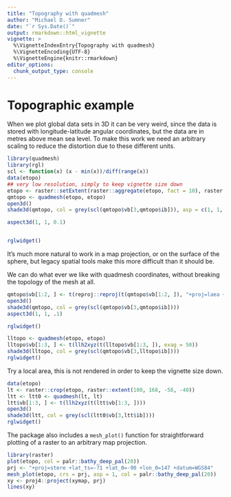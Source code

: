 ---
title: "Topography with quadmesh"
author: "Michael D. Sumner"
date: "`r Sys.Date()`"
output: rmarkdown::html_vignette
vignette: >
  %\VignetteIndexEntry{Topography with quadmesh}
  %\VignetteEncoding{UTF-8}
  %\VignetteEngine{knitr::rmarkdown}
editor_options: 
  chunk_output_type: console
---

# Topographic example

When we plot global data sets in 3D it can be very weird, since the data is stored with longitude-latitude angular coordinates, but the data are in metres above mean sea level. To make this work we need an arbitrary scaling to reduce the distortion due to these different units. 

```{r}
library(quadmesh)
library(rgl)
scl <- function(x) (x - min(x))/diff(range(x))
data(etopo)
## very low resolution, simply to keep vignette size down
etopo <- raster::setExtent(raster::aggregate(etopo, fact = 10), raster::extent(etopo))
qmtopo <- quadmesh(etopo, etopo)
open3d()
shade3d(qmtopo, col = grey(scl(qmtopo$vb[3,qmtopo$ib])), asp = c(1, 1, 0.0001))

aspect3d(1, 1, 0.1)


rglwidget()
```

It's much more natural to work in a map projection, or on the surface of the sphere, but legacy spatial tools make this more difficult than it should be. 

We can do what ever we like with quadmesh coordinates, without breaking the topology of the mesh at all. 

```{r}

qmtopo$vb[1:2, ] <- t(reproj::reproj(t(qmtopo$vb[1:2, ]), "+proj=laea +datum=WGS84 +lat_0=-90", source = "+proj=longlat +datum=WGS84")[,1:2, drop = FALSE])
open3d()
shade3d(qmtopo, col = grey(scl(qmtopo$vb[3,qmtopo$ib])))
aspect3d(1, 1, .1)

rglwidget()

lltopo <- quadmesh(etopo, etopo)
lltopo$vb[1:3, ] <- t(llh2xyz(t(lltopo$vb[1:3, ]), exag = 50))
shade3d(lltopo, col = grey(scl(qmtopo$vb[3,lltopo$ib])))
rglwidget()
```


Try a local area, this is not rendered in order to keep the vignette size down. 

```{r eval=FALSE, include=TRUE}
data(etopo)
lt <- raster::crop(etopo, raster::extent(100, 168, -58, -40))
ltt <- ltt0 <- quadmesh(lt, lt)
ltt$vb[1:3, ] <- t(llh2xyz(t(ltt$vb[1:3, ])))
open3d()
shade3d(ltt, col = grey(scl(ltt0$vb[3,ltt$ib])))
rglwidget()
```

The package also includes a `mesh_plot()` function for straightforward plotting of a raster to an arbitrary map projection. 

```{r}
library(raster)
plot(etopo, col = palr::bathy_deep_pal(20))
prj <- "+proj=stere +lat_ts=-71 +lat_0=-90 +lon_0=147 +datum=WGS84"
mesh_plot(etopo, crs = prj, asp = 1, col = palr::bathy_deep_pal(20))
xy <- proj4::project(xymap, prj)
lines(xy)


```
